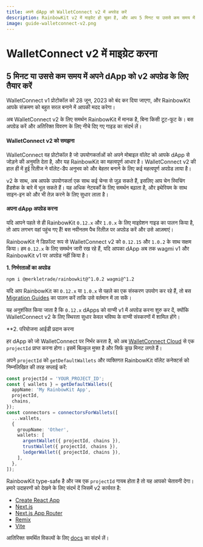 ```yaml
---
title: अपने dApp को WalletConnect v2 में अपग्रेड करें
description: RainbowKit v2 में माइग्रेट हो चुका है, और आप 5 मिनट या उससे कम समय में अपने dApp की तैयारी कर सकते हैं
image: guide-walletconnect-v2.png
---
```


# WalletConnect v2 में माइग्रेट करना

## 5 मिनट या उससे कम समय में अपने dApp को v2 अपग्रेड के लिए तैयार करें

WalletConnect v1 प्रोटोकॉल को 28 जून, 2023 को बंद कर दिया जाएगा, और RainbowKit आपके संक्रमण को बहुत सरल बनाने में आपकी मदद करेगा।

अब WalletConnect v2 के लिए समर्थन RainbowKit में मानक है, बिना किसी टूट-फूट के। बस अपग्रेड करें और अतिरिक्त विवरण के लिए नीचे दिए गए गाइड का संदर्भ लें।

#### WalletConnect v2 को समझना

WalletConnect वह प्रोटोकॉल है जो उपयोगकर्ताओं को अपने मोबाइल वॉलेट को आपके dApp से जोड़ने की अनुमति देता है, और यह RainbowKit का महत्वपूर्ण आधार है। WalletConnect v2 की हाल ही में हुई रिलीज ने वॉलेट-डैप अनुभव को और बेहतर बनाने के लिए कई महत्वपूर्ण अपग्रेड लाया है।

v2 के साथ, अब आपके उपयोगकर्ता एक साथ कई चेन्स से जुड़ सकते हैं, इसलिए आप चेन स्विचिंग हैंडशेक के बारे में भूल सकते हैं। यह अधिक नेटवर्कों के लिए समर्थन बढ़ाता है, और इथेरियम के साथ साइन-इन को और भी तेज़ करने के लिए सुधार लाता है।

#### अपना dApp अपग्रेड करना

यदि आपने पहले से ही RainbowKit `0.12.x` और `1.0.x` के लिए माइग्रेशन गाइड का पालन किया है, तो आप लगभग वहां पहुंच गए हैं! बस नवीनतम पैच रिलीज़ पर अपग्रेड करें और उसे आज़माएं।

RainbowKit ने डिफ़ॉल्ट रूप से WalletConnect v2 को `0.12.15` और `1.0.2` के साथ सक्षम किया। हम `0.12.x` के लिए समर्थन जारी रख रहे हैं, यदि आपका dApp अब तक wagmi v1 और RainbowKit v1 पर अपग्रेड नहीं किया है।

**1. निर्भरताओं का अपग्रेड**

```bash
npm i @merkletrade/rainbowkit@^1.0.2 wagmi@^1.2
```

यदि आप RainbowKit का `0.12.x` या `1.0.x` से पहले का एक संस्करण उपयोग कर रहे हैं, तो बस [Migration Guides](/docs/migration-guide) का पालन करें ताकि उसे वर्तमान में ला सकें।

यह अनुशंसित किया जाता है कि `0.12.x` dApps को वाग्मी v1 में अपग्रेड करना शुरु कर दें, क्योंकि WalletConnect v2 के लिए स्थिरता सुधार केवल भविष्य के वाग्मी संस्करणों में शामिल होंगे।

\*\*2. परियोजना आईडी प्रदान करना

हर dApp को जो WalletConnect पर निर्भर करता है, को अब [WalletConnect Cloud](https://cloud.walletconnect.com/) से एक `projectId` प्राप्त करना होगा। इसमें बिल्कुल मुफ्त है और सिर्फ कुछ मिनट लगते हैं।

अपने `projectId` को `getDefaultWallets` और व्यक्तिगत RainbowKit वॉलेट कनेक्टर्स को निम्नलिखित की तरह सप्लाई करें:

```ts
const projectId = 'YOUR_PROJECT_ID';
const { wallets } = getDefaultWallets({
  appName: 'My RainbowKit App',
  projectId,
  chains,
});
const connectors = connectorsForWallets([
  ...wallets,
  {
    groupName: 'Other',
    wallets: [
      argentWallet({ projectId, chains }),
      trustWallet({ projectId, chains }),
      ledgerWallet({ projectId, chains }),
    ],
  },
]);
```

RainbowKit type-safe है और जब एक `projectId` गायब होता है तो यह आपको चेतावनी देगा। हमारे उदाहरणों को देखने के लिए संदर्भ दें जिसमें v2 कार्यरत है:

- [Create React App](https://codesandbox.io/p/sandbox/github/merkletrade/rainbowkit/tree/main/examples/with-create-react-app)
- [Next.js](https://codesandbox.io/p/sandbox/github/merkletrade/rainbowkit/tree/main/examples/with-next)
- [Next.js App Router](https://codesandbox.io/p/sandbox/github/merkletrade/rainbowkit/tree/main/examples/with-next-app)
- [Remix](https://codesandbox.io/p/sandbox/github/merkletrade/rainbowkit/tree/main/examples/with-remix)
- [Vite](https://codesandbox.io/p/sandbox/github/merkletrade/rainbowkit/tree/main/examples/with-vite)

आतिरिक्त समर्थित विकल्पों के लिए [docs](https://www.rainbowkit.com/docs/custom-wallet-list#walletconnect) का संदर्भ लें।
